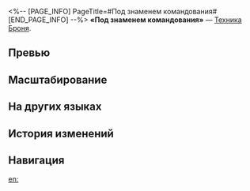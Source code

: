 <%-- [PAGE_INFO]
PageTitle=#Под знаменем командования#
[END_PAGE_INFO] --%>
{{Навык Инфобокс
|Название         = Под знаменем командования
|Изображение      = Навык Под знаменем командования.png
|Персонаж         = Броня
|Тип              = Техника
|Тэг              = Поддержка
|УронСтойк        = 
|ЭнергияГен       = 
|Энергия          = 
|Длительность     = 
|Описание         = Использование техники повышает силу атаки всех союзников в начале следующего боя на 15% на 2 хода.
|Свойство1        = 
|Масштабирование1 = 
}}
'''«Под знаменем командования»''' — [[Техника]] [[Броня]].

==Превью==
{{Превью
|Файл = Под знаменем командования Превью
}}

==Масштабирование==


==На других языках==
{{На других языках
|en   = Banner of Command
|zhs  = 在旗帜下
|zht  = 在旗幟下
|ja   = {{Rubi|旗|はた}}の{{Rubi|下|した}}で
|ko   = 깃발 아래
|es   = Estandarte de mando
|fr   = Bannière de commandement
|ru   = Под знаменем командования
|th   = Banner of Command
|vi   = Phía Dưới Ngọn Cờ
|de   = Banner der Führung
|id   = Banner of Command
|pt   = Bandeira de Comando
}}

==История изменений==
{{История изменений|3.5}}

==Навигация==
{{Навык Навбокс|Броня}}

[[en:]]